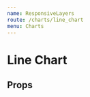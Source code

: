 ```yaml
---
name: ResponsiveLayers
route: /charts/line_chart
menu: Charts
---
```



# Line Chart

<Playground>
  <div style={{ width: '60%', height: '12vh' }}>
    <LineChart
      data={lineData}
      scaleX={{ type: 'linear' }}
      scaleY={{ type: 'linear' }}
      fieldsX={[{name: 'x'}]}
      fieldsY={[{name: 'y'}]}
    />
  </div>
</Playground>


## Props

<PropsTable of={LineChart} />
